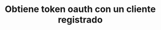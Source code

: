---
title: "Obtiene token oauth con un cliente registrado"
openapi: "POST /api/authentication/login"
---